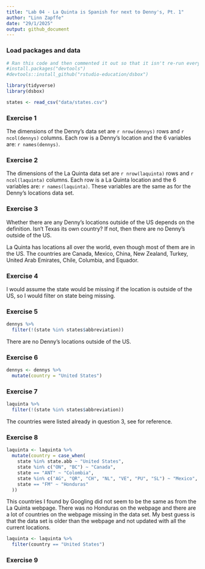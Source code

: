 ```yaml
---
title: "Lab 04 - La Quinta is Spanish for next to Denny's, Pt. 1"
author: "Linn Zapffe"
date: "29/1/2025"
output: github_document
---
```


### Load packages and data

```r
# Ran this code and then commented it out so that it isn't re-run everytime this document is knitted
#install.packages("devtools")
#devtools::install_github("rstudio-education/dsbox")
```


```r
library(tidyverse) 
library(dsbox) 
```

```r
states <- read_csv("data/states.csv")
```

### Exercise 1

The dimensions of the Denny's data set are `r nrow(dennys)` rows and `r ncol(dennys)` columns. Each row is a Denny's location and the 6 variables are: `r names(dennys)`.


### Exercise 2

The dimensions of the La Quinta data set are `r nrow(laquinta)` rows and `r ncol(laquinta)` columns. Each row is a La Quinta location and the 6 variables are: `r names(laquinta)`. These variables are the same as for the Denny's locations data set.

### Exercise 3

Whether there are any Denny's locations outside of the US depends on the definition. Isn't Texas its own country? If not, then there are no Denny's outside of the US.

La Quinta has locations all over the world, even though most of them are in the US. The countries are Canada, Mexico, China, New Zealand, Turkey, United Arab Emirates, Chile, Columbia, and Equador.

### Exercise 4

I would assume the state would be missing if the location is outside of the US, so I would filter on state being missing.

### Exercise 5

```r
dennys %>%
  filter(!(state %in% states$abbreviation))
```

There are no Denny's locations outside of the US.

### Exercise 6

```r
dennys <- dennys %>%
  mutate(country = "United States")
```


 
### Exercise 7

```r
laquinta %>%
  filter(!(state %in% states$abbreviation))
```

The countries were listed already in question 3, see for reference.

### Exercise 8

```r
laquinta <- laquinta %>%
  mutate(country = case_when(
    state %in% state.abb ~ "United States",
    state %in% c("ON", "BC") ~ "Canada",
    state == "ANT" ~ "Colombia",
    state %in% c("AG", "QR", "CH", "NL", "VE", "PU", "SL") ~ "Mexico",
    state == "FM" ~ "Honduras"
  ))
```

This countries I found by Googling did not seem to be the same as from the La Quinta webpage. There was no Honduras on the webpage and there are a lot of countries on the webpage missing in the data set. My best guess is that the data set is older than the webpage and not updated with all  the current locations.

```r
laquinta <- laquinta %>%
  filter(country == "United States")
```

### Exercise 9

